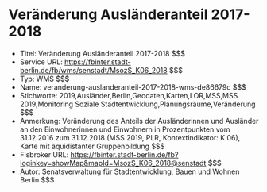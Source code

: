 # Veränderung Ausländeranteil 2017-2018
- Titel: Veränderung Ausländeranteil 2017-2018 $$$
- Service URL: https://fbinter.stadt-berlin.de/fb/wms/senstadt/MsozS_K06_2018 $$$
- Typ: WMS $$$
- Name: veranderung-auslanderanteil-2017-2018-wms-de86679c $$$
- Stichworte: 2019,Ausländer,Berlin,Geodaten,Karten,LOR,MSS,MSS 2019,Monitoring Soziale Stadtentwicklung,Planungsräume,Veränderung $$$
- Anmerkung: Veränderung des Anteils der Ausländerinnen und Ausländer an den Einwohnerinnen und Einwohnern in Prozentpunkten vom 31.12.2016 zum 31.12.2018 (MSS 2019, PLR, Kontextindikator: K 06), Karte mit äquidistanter Gruppenbildung $$$
- Fisbroker URL: https://fbinter.stadt-berlin.de/fb?loginkey=showMap&mapId=MsozS_K06_2018@senstadt $$$
- Autor: Senatsverwaltung für Stadtentwicklung, Bauen und Wohnen Berlin $$$
